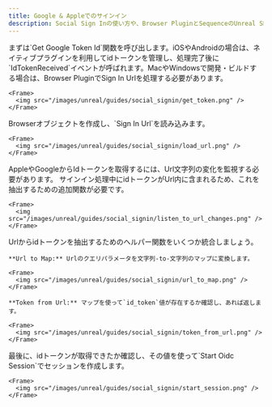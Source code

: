 ```yaml
---
title: Google & Appleでのサインイン
description: Social Sign Inの使い方や、Browser PluginとSequenceのUnreal SDKを使ってIdトークンを取得する方法をご紹介します。
---
```


<Steps>
  <Step title="GoogleまたはAppleのIdトークンを取得">
    まずは`Get Google Token Id`関数を呼び出します。iOSやAndroidの場合は、ネイティブプラグインを利用してidトークンを管理し、処理完了後に`IdTokenReceived`イベントが呼ばれます。MacやWindowsで開発・ビルドする場合は、Browser PluginでSign In Urlを処理する必要があります。

    <Frame>
      <img src="/images/unreal/guides/social_signin/get_token.png" />
    </Frame>
  </Step>

  <Step title="Browser pluginでURLを読み込む">
    Browserオブジェクトを作成し、`Sign In Url`を読み込みます。

    <Frame>
      <img src="/images/unreal/guides/social_signin/load_url.png" />
    </Frame>
  </Step>

  <Step title="URLの変化を監視する">
    AppleやGoogleからIdトークンを取得するには、Url文字列の変化を監視する必要があります。
    サインイン処理中にidトークンがUrl内に含まれるため、これを抽出するための追加関数が必要です。

    <Frame>
      <img src="/images/unreal/guides/social_signin/listen_to_url_changes.png" />
    </Frame>
  </Step>

  <Step title="URLからidトークンを抽出">
    Urlからidトークンを抽出するためのヘルパー関数をいくつか統合しましょう。

    **Url to Map:** Urlのクエリパラメータを文字列-to-文字列のマップに変換します。

    <Frame>
      <img src="/images/unreal/guides/social_signin/url_to_map.png" />
    </Frame>

    **Token from Url:** マップを使って`id_token`値が存在するか確認し、あれば返します。

    <Frame>
      <img src="/images/unreal/guides/social_signin/token_from_url.png" />
    </Frame>
  </Step>

  <Step title="セッションの作成">
    最後に、idトークンが取得できたか確認し、その値を使って`Start Oidc Session`でセッションを作成します。

    <Frame>
      <img src="/images/unreal/guides/social_signin/start_session.png" />
    </Frame>
  </Step>
</Steps>